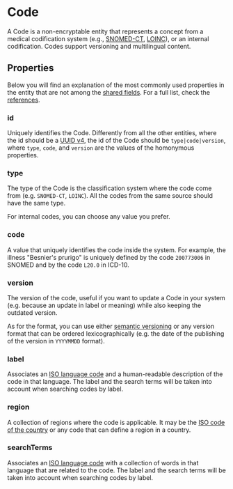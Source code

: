 # Code

A Code is a non-encryptable entity that represents a concept from a medical codification system (e.g., 
[SNOMED-CT](https://www.snomed.org/what-is-snomed-ct), [LOINC](https://loinc.org/)), or an internal codification. Codes 
support versioning and multilingual content. 

## Properties

Below you will find an explanation of the most commonly used properties in the entity that are not among the 
[shared fields](/nsdk/explanations/data-model/#shared-fields). For a full list, check the [references](TODO).

### id
Uniquely identifies the Code. Differently from all the other entities, where the id should be a
[UUID v4](https://en.wikipedia.org/wiki/Universally_unique_identifier#Version_4_(random)), the id of the Code should be
`type|code|version`, where `type`, `code`, and `version` are the values of the homonymous properties.

### type 
The type of the Code is the classification system where the code come from (e.g. `SNOMED-CT`, `LOINC`). All the codes 
from the same source should have the same type. 

For internal codes, you can choose any value you prefer.

### code
A value that uniquely identifies the code inside the system. For example, the illness "Besnier's prurigo" is uniquely
defined by the code `200773006` in SNOMED and by the code `L20.0` in ICD-10.

### version
The version of the code, useful if you want to update a Code in your system (e.g. because an update in label or meaning)
while also keeping the outdated version.

As for the format, you can use either [semantic versioning](https://semver.org/) or any version format that can be 
ordered lexicographically (e.g. the date of the publishing of the version in `YYYYMMDD` format).

### label 
Associates an [ISO language code](https://en.wikipedia.org/wiki/List_of_ISO_639_language_codes) and a human-readable 
description of the code in that language. The label and the search terms will be taken into account when searching
codes by label.

### region
A collection of regions where the code is applicable. It may be the [ISO code of the country](https://en.wikipedia.org/wiki/List_of_ISO_3166_country_codes)
or any code that can define a region in a country.

### searchTerms
Associates an [ISO language code](https://en.wikipedia.org/wiki/List_of_ISO_639_language_codes) with a collection of
words in that language that are related to the code. The label and the search terms will be taken into account when searching
codes by label.
